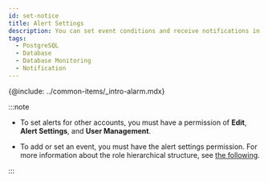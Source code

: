 ```yaml
---
id: set-notice
title: Alert Settings
description: You can set event conditions and receive notifications in various forms.
tags:
  - PostgreSQL
  - Database
  - Database Monitoring
  - Notification
---
```


{@include: ../common-items/_intro-alarm.mdx}

:::note

-   To set alerts for other accounts, you must have a permission of **Edit**, **Alert Settings**, and **User Management**.

-   To add or set an event, you must have the alert settings permission. For more information about the role hierarchical structure, see [the following](../project/project-structure).

:::
